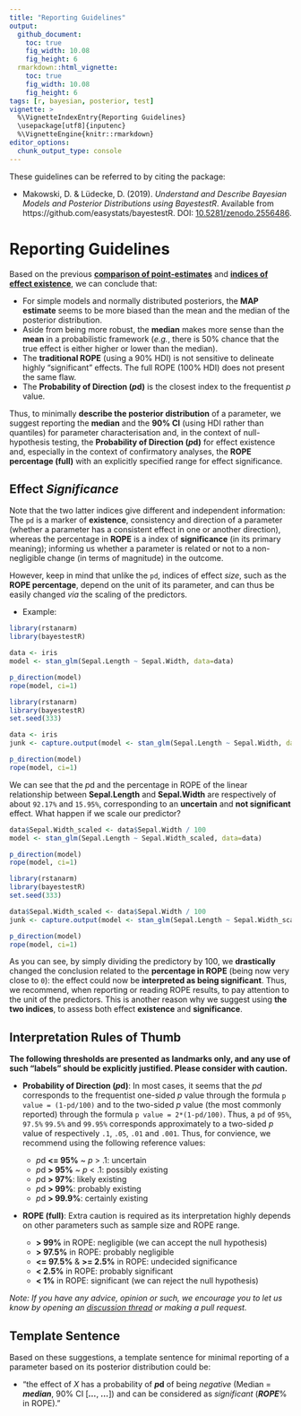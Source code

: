```yaml
---
title: "Reporting Guidelines"
output: 
  github_document:
    toc: true
    fig_width: 10.08
    fig_height: 6
  rmarkdown::html_vignette:
    toc: true
    fig_width: 10.08
    fig_height: 6
tags: [r, bayesian, posterior, test]
vignette: >
  %\VignetteIndexEntry{Reporting Guidelines}
  \usepackage[utf8]{inputenc}
  %\VignetteEngine{knitr::rmarkdown}
editor_options: 
  chunk_output_type: console
---
```


These guidelines can be referred to by citing the package:

- Makowski, D. \& Lüdecke, D. (2019). *Understand and Describe Bayesian Models and Posterior Distributions using BayestestR*. Available from https://github.com/easystats/bayestestR. DOI: [10.5281/zenodo.2556486](https://zenodo.org/record/2556486).

# Reporting Guidelines

Based on the previous [**comparison of point-estimates**](https://easystats.github.io/bayestestR/articles/indicesEstimationComparison.html) and [**indices of effect existence**](https://easystats.github.io/bayestestR/articles/indicesExistenceComparison.html), we can conclude that:

- For simple models and normally distributed posteriors, the **MAP estimate** seems to be more biased than the mean and the median of the posterior distribution.
- Aside from being more robust, the **median** makes more sense than the **mean** in a probabilistic framework (*e.g.*, there is 50\% chance that the true effect is either higher or lower than the median).
- The **traditional ROPE** (using a 90\% HDI) is not sensitive to delineate highly "significant" effects. The full ROPE (100\% HDI) does not present the same flaw.
- The **Probability of Direction (*p*d)** is the closest index to the frequentist *p* value.

Thus, to minimally **describe the posterior distribution** of a parameter, we suggest reporting the **median** and the **90\% CI** (using HDI rather than quantiles) for parameter characterisation and, in the context of null-hypothesis testing, the **Probability of Direction (*p*d)** for effect existence and, especially in the context of confirmatory analyses, the **ROPE percentage (full)** with an explicitly specified range for effect significance. 

## Effect *Significance*

Note that the two latter indices give different and independent information: The `pd` is a marker of **existence**, consistency and direction of a parameter (whether a parameter has a consistent effect in one or another direction), whereas the percentage in **ROPE** is a index of **significance** (in its primary meaning); informing us whether a parameter is related or not to a non-negligible change (in terms of magnitude) in the outcome.

However, keep in mind that unlike the `pd`, indices of effect *size*, such as the **ROPE percentage**, depend on the unit of its parameter, and can thus be easily changed *via* the scaling of the predictors.

- Example:

```r
library(rstanarm)
library(bayestestR)

data <- iris
model <- stan_glm(Sepal.Length ~ Sepal.Width, data=data)

p_direction(model)
rope(model, ci=1)
```
```r
library(rstanarm)
library(bayestestR)
set.seed(333)

data <- iris
junk <- capture.output(model <- stan_glm(Sepal.Length ~ Sepal.Width, data=data))

p_direction(model)
rope(model, ci=1)
```

We can see that the *p*d and the percentage in ROPE of the linear relationship between **Sepal.Length** and **Sepal.Width** are respectively of about `92.17%` and `15.95%`, corresponding to an **uncertain** and **not significant** effect. What happen if we scale our predictor? 



```r
data$Sepal.Width_scaled <- data$Sepal.Width / 100
model <- stan_glm(Sepal.Length ~ Sepal.Width_scaled, data=data)

p_direction(model)
rope(model, ci=1)
```
```r
library(rstanarm)
library(bayestestR)
set.seed(333)

data$Sepal.Width_scaled <- data$Sepal.Width / 100
junk <- capture.output(model <- stan_glm(Sepal.Length ~ Sepal.Width_scaled, data=data))

p_direction(model)
rope(model, ci=1)
```

As you can see, by simply dividing the predictory by 100, we **drastically** changed the conclusion related to the **percentage in ROPE** (being now very close to `0`): the effect could now be **interpreted as being significant**. Thus, we recommend, when reporting or reading ROPE results, to pay attention to the unit of the predictors. This is another reason why we suggest using **the two indices**, to assess both effect **existence** and **significance**.


## Interpretation Rules of Thumb

**The following thresholds are presented as landmarks only, and any use of such "labels" should be explicitly justified. Please consider with caution.**

- **Probability of Direction (*p*d)**: In most cases, it seems that the *pd* corresponds to the frequentist one-sided *p* value through the formula `p value = (1-pd/100)` and to the two-sided *p* value (the most commonly reported) through the formula `p value = 2*(1-pd/100)`. Thus, a `pd` of `95%`, `97.5%` `99.5%` and `99.95%` corresponds approximately to a two-sided *p* value of respectively `.1`, `.05`, `.01` and `.001`. Thus, for convience, we recommend using the following reference values:

    - *p*d **\<= 95\%** ~ *p* \> .1: uncertain
    - *p*d **\> 95\%** ~ *p* \< .1: possibly existing
    - *p*d **\> 97\%**: likely existing
    - *p*d **\> 99\%**: probably existing
    - *p*d **\> 99.9\%**: certainly existing

- **ROPE (full)**: Extra caution is required as its interpretation highly depends on other parameters such as sample size and ROPE range.

    - **\> 99\%** in ROPE: negligible (we can accept the null hypothesis)
    - **\> 97.5\%** in ROPE: probably negligible
    - **\<= 97.5\%** \& **\>= 2.5\%** in ROPE: undecided significance
    - **\< 2.5\%** in ROPE: probably significant
    - **\< 1\%** in ROPE: significant (we can reject the null hypothesis)

*Note: If you have any advice, opinion or such, we encourage you to let us know by opening an [discussion thread](https://github.com/easystats/bayestestR/issues) or making a pull request.*

## Template Sentence

Based on these suggestions, a template sentence for minimal reporting of a parameter based on its posterior distribution could be:

- "the effect of *X* has a probability of ***p*d** of being *negative* (Median = ***median***, 90\% CI [***...***, ***...***]) and can be considered as *significant* (***ROPE***\% in ROPE)."